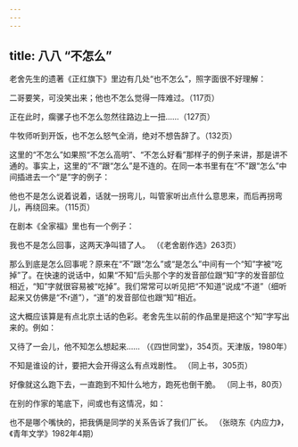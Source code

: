 ```yaml
---
---
---
```

title: 八八 “不怎么”
---






老舍先生的遗著《正红旗下》里边有几处“也不怎么”，照字面很不好理解：

二哥要笑，可没笑出来；他也不怎么觉得一阵难过。（117页）

正在此时，瘸骡子也不怎么忽然往路边上一扭……（127页）

牛牧师听到开饭，也不怎么怒气全消，绝对不想告辞了。（132页）

这里的“不怎么”如果照“不怎么高明”、“不怎么好看”那样子的例子来讲，那是讲不通的。事实上，这里的“不”跟“怎么”是不连的。在同一本书里有在“不”跟“怎么”中间插进去一个“是”字的例子：

他也不是怎么说着说着，话就一拐弯儿，叫管家听出点什么意思来，而后再拐弯儿，再绕回来。（115页）

在剧本《全家福》里也有一个例子：

我也不是怎么回事，这两天净叫错了人。 （《老舍剧作选》263页）

那么到底是怎么回事呢？原来在“不”跟“怎么”或“是怎么”中间有一个“知”字被“吃掉”了。在快速的说话中，如果“不知”后头那个字的发音部位跟“知”字的发音部位相近，“知”字就很容易被“吃掉”。我们常常可以听见把“不知道”说成“不道”（细听起来又仿佛是“不r道”），“道”的发音部位也跟“知”相近。

这大概应该算是有点北京土话的色彩。老舍先生以前的作品里是把这个“知”字写出来的。例如：

又待了一会儿，他不知怎么想起来…… （《四世同堂》，354页。天津版，1980年）

不知是谁设的计，要把大会开得这么有点戏剧性。 （同上书，305页）

好像就这么跑下去，一直跑到不知什么地方，跑死也倒干脆。 （同上书，80页）

在别的作家的笔底下，间或也有这情况，如：

也不是哪个嘴快的，把我俩是同学的关系告诉了我们厂长。 （张晓东《内应力》，《青年文学》1982年4期）